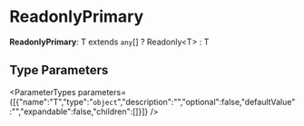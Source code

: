 
# ReadonlyPrimary

 **ReadonlyPrimary**: T extends `any`[] ? Readonly&#60;T&#62; : T

## Type Parameters

<ParameterTypes parameters={[{"name":"T","type":"`object`","description":"","optional":false,"defaultValue":"","expandable":false,"children":[]}]} />
